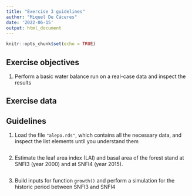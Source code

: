 ```yaml
---
title: "Exercise 3 guidelines"
author: "Miquel De Cáceres"
date: '2022-06-15'
output: html_document
---
```


```r
knitr::opts_chunk$set(echo = TRUE)
```



## Exercise objectives

  1. Perform a basic water balance run on a real-case data and inspect the results

## Exercise data

## Guidelines

1. Load the file `"alepo.rds"`, which contains all the necessary data, and inspect the list elements until you understand them

```r

```

2. Estimate the leaf area index (LAI) and basal area of the forest stand at SNFI3 (year 2000) and at SNFI4 (year 2015).

```r

```

3. Build inputs for function `growth()` and perform a simulation for the historic period between SNFI3 and SNFI4

```r

```

